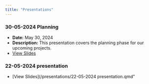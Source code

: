 ```yaml
---
title: "Presentations"
---
```




### 30-05-2024 Planning
- **Date:** May 30, 2024
- **Description:** This presentation covers the planning phase for our upcoming projects.
- [View Slides](./30-05-2024%20Planning.html)

### 22-05-2024 presentation
- [View Slides](/presentations/22-05-2024 presentation.qmd"